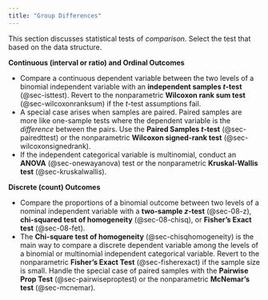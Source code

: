 ```yaml
---
title: "Group Differences"
---
```


This section discusses statistical tests of _comparison_. Select the test that based on the data structure.

**Continuous (interval or ratio) and Ordinal Outcomes**

- Compare a continuous dependent variable between the two levels of a binomial independent variable with an **independent samples _t_-test** (@sec-isttest). Revert to the nonparametric **Wilcoxon rank sum test** (@sec-wilcoxonranksum) if the _t_-test assumptions fail. 
- A special case arises when samples are paired. Paired samples are more like one-sample tests where the dependent variable is the _difference_ between the pairs. Use the **Paired Samples _t_-test** (@sec-pairedttest) or the nonparametric **Wilcoxon signed-rank test** (@sec-wilcoxonsignedrank).
- If the independent categorical variable is multinomial, conduct an **ANOVA** (@sec-onewayanova) test or the nonparametric **Kruskal-Wallis test** (@sec-kruskalwallis).

**Discrete (count) Outcomes**

- Compare the proportions of a binomial outcome between two levels of a nominal independent variable with a **two-sample _z_-test** (@sec-08-z), **chi-squared test of homogeneity** (@sec-08-chisq), or **Fisher's Exact test** (@sec-08-fet). 
- The **Chi-square test of homogeneity** (@sec-chisqhomogeneity) is the main way to compare a discrete dependent variable among the levels of a binomial or multinomial independent categorical variable. Revert to the nonparametric **Fisher's Exact Test** (@sec-fisherexact) if the sample size is small. Handle the special case of paired samples with the **Pairwise Prop Test** (@sec-pairwiseproptest) or the nonparametric **McNemar's test** (@sec-mcnemar).
